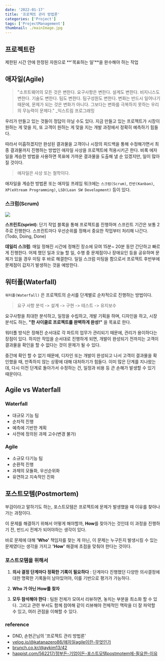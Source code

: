 ```yaml
---
date: '2022-01-17'
title: '프로젝트 관리 방법론'
categories: ['Project']
tags: ['ProjectManagement']
thumbnail: ./mainImage.jpg
---
```


## 프로젝트란

제한된 시간 안에 한정된 자원으로 **'목표하는 일'**을 완수해야 하는 작업


## 애자일(Agile)

> "소프트웨어의 모든 것은 변한다. 요구사항은 변한다. 설계도 변한다.
> 비지니스도 변한다. 기술도 변한다. 팀도 변한다. 팀구성원도 변한다.
> 변화는 반드시 일어나기 때문에, 문제가 되는 것은 변화가 아니다.
> 그보다는 변화를 극복하지 못하는 우리의 무능력이 문제다." _익스트림 프로그래밍


우리가 만들고 있는 것들이 정답이 아닐 수도 있다.
지금 만들고 있는 프로젝트가 시장이 원하는 게 맞을 지, 
또 고객이 원하는 게 맞을 지는 개발 과정에서 정확히 예측하기 힘들다.

따라서 미흡하겠지만 완성된 결과물을 고객이나 시장의 피드백을 통해 수정해가면서 
최종 결과물까지 진행하는 방법인 애자일 사상을 프로젝트에 적용시키곤 한다.
비록 에자일을 계승한 방법을 사용하면 목표에 가까운 결과물을 도출해 낼 순 있겠지만, 
일이 많아질 것이다. 

> 애자일은 사상 또는 철학이다.

애자일을 계승한 방법론 또는 애자일 프레임 워크에는
`스크럼(Scrum)`, `칸반(Kanban)`, `XP(eXtream Programming)`, `LSD(Lean SW Development)`
등이 있다.

### 스크럼(Scrum)

<img src="./scrum-process.jpeg"/>

**스프린트(sprint)**: 단기 작업 블록을 통해 프로젝트를 진행하며
스프린트 기간은 보통 2주로 진행한다.
스프린트마다 우선순위를 정해서 중요한 작업부터 처리해 나간다.
(Todo, Doing, Done)


**데일리 스크럼**: 매일 정해진 시간에 정해진 장소에 모여 15분~ 20분 동안 간단하고 빠르게 진행한다.
어제 했던 일과 오늘 할 일, 수행 중 문제점이나 장애요인 등을 공유하며 문제가 있을 경우 미팅 후 바로 해결한다.
일일 스크럼 미팅을 함으로서 프로젝트 후반부에 문제점이 갑자기 발생하는 것을 예방한다.

## 워터폴(Waterfall)

`워터폴(Waterfall)` 은 프로젝트의 순서를 단계별로 순차적으로 진행하는 방법이다.

> 요구 사항 분석 -> 설계 -> 구현 -> 테스트 -> 유지보수

요구사항을 최대한 분석하고, 일정을 수립하고, 개발 기획을 하며,
디자인을 하고, 시장분석도 하는, **"한 사이클로 프로젝트를 완벽하게 완성!"** 을 목표로 한다.

워터폴 방식은 정해진 순서대로 각 파트의 업무가 관리되기 때문에, 
관리가 용이하다는 장점이 있다. 하지만 작업을 순서대로 진행하게 되면, 개발이 완성되기 전까지는 고객이 결과물을 확인을 할 수 없다는 것이 문제가 될 수 있다.

중간에 확인 할 수 없기 때문에, 
디자인 또는 개발이 완성되고 나서 고객이 결과물을 확인했을 때, 만족하지 않는 상황에 대해 대처하기가 힘들다.
이미 많은 단계를 지나왔는데, 다시 이전 단계로 돌아가서 수정하는 건,
일정과 비용 등 큰 손해가 발생할 수 있기 때문이다.


## Agile vs Waterfall

### Waterfall

- 대규모 기능 팀
- 순차적 진행
- 예측에 기반한 계획
- 사전에 정의된 과제 고수(변경 불가)


### Agile

- 소규모 다기능 팀
- 순환적 진행
- 과제의 모듈화, 우선순위화
- 유연하고 지속적인 진화


## 포스트모템(Postmortem)

부검이라고 말하기도 하는, 포스트모템은 프로젝트에 문제가 발생했을 때 이유를 찾아나가는 과정이다.

이 문제를 해결하기 위해서 어떻게 해야할까, **How**를 찾아가는 것인데
이 과정을 진행하기 전, 반드시 전제가 되어야하는 생각이 있다.

바로 문제에 대해 **'Who'** 책임자를 찾는 게 아닌, 이 문제는 누구든지 발생시킬 수 있는 문제였다는 생각을 가지고 
**'How'** 해결에 초점을 맞춰야 한다는 것이다.

### 포스트모템을 위해서

1. **의사 결정 단계마다 정확한 기록이 필요하다**
  : 단계마다 진행했던 다양한 의사결정에 대한 명확한 기록들이 남아있어야, 이를 기반으로 평가가 가능하다.

2. **Who 가 아닌 How를 찾자**

3. **모두 참석해야 한다**
  : 팀원 전체가 모여서 리뷰하면, 놓치는 부분을 최소화 할 수 있다. 그리고 관련 부서도 함께 참여해 같이 리뷰해야
  전체적인 맥락을 더 잘 파악할 수 있고, 여러 관점을 이해할 수 있다.


### reference

- DND, 손현곤님의 '프로젝트 관리 방법론'
- [velog.io/@katanazero86/애자일agile이란-무엇인가](https://velog.io/@katanazero86/%EC%95%A0%EC%9E%90%EC%9D%BCagile%EC%9D%B4%EB%9E%80-%EB%AC%B4%EC%97%87%EC%9D%B8%EA%B0%80)
- [brunch.co.kr/@aykim13/42](https://brunch.co.kr/@aykim13/42)
- [happist.com/562217/정부든-기업이든-포스트모템postmotem에-필요한-이유](https://happist.com/562217/%EC%A0%95%EB%B6%80%EB%93%A0-%EA%B8%B0%EC%97%85%EC%9D%B4%EB%93%A0-%ED%8F%AC%EC%8A%A4%ED%8A%B8%EB%AA%A8%ED%85%9Cpostmotem%EC%97%90-%ED%95%84%EC%9A%94%ED%95%9C-%EC%9D%B4%EC%9C%A0)